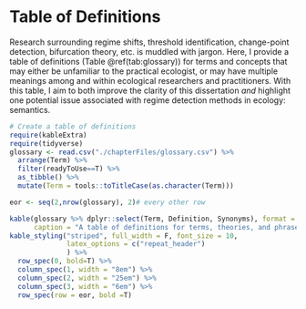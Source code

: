 # Table of Definitions {-#definitions}
Research surrounding regime shifts, threshold identification, change-point detection, bifurcation theory, etc. is muddled with jargon. Here, I provide a table of definitions (Table \@ref(tab:glossary)) for terms and concepts that may either be unfamiliar to the practical ecologist, or may have multiple meanings among and within ecological researchers and practitioners. With this table, I aim to both improve the clarity of this dissertation *and* highlight one potential issue associated with regime detection methods in ecology: semantics.

```r
# Create a table of definitions 
require(kableExtra)
require(tidyverse)
glossary <- read.csv("./chapterFiles/glossary.csv") %>%
  arrange(Term) %>% 
  filter(readyToUse==T) %>% 
  as_tibble() %>% 
  mutate(Term = tools::toTitleCase(as.character(Term)))

eor <- seq(2,nrow(glossary), 2)# every other row

kable(glossary %>% dplyr::select(Term, Definition, Synonyms), format = "latex", booktabs = T,longtable=T, 
      caption = "A table of definitions for terms, theories, and phrases often appearing in ecological regime shift literature.") %>%
kable_styling("striped", full_width = F, font_size = 10, 
              latex_options = c("repeat_header")
              ) %>% 
  row_spec(0, bold=T) %>% 
  column_spec(1, width = "8em") %>% 
  column_spec(2, width = "25em") %>% 
  column_spec(3, width = "6em") %>% 
  row_spec(row = eor, bold =T)
```


